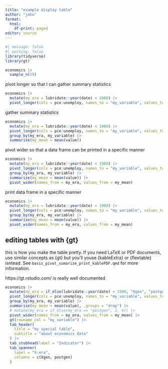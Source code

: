```yaml
---
title: "example display table"
author: "john"
format: 
  html:
    df-print: paged
editor: source
---
```


```r
#| message: false
#| warning: false
library(tidyverse)
library(gt)
```

```r
economics |> 
  sample_n(25)
```

pivot longer so that I can gather summary statistics

```r
economics |>  
  mutate(my_era = lubridate::year(date) < 1980) |> 
  pivot_longer(cols = pce:unemploy, names_to = "my_variable", values_to = "value") 

```

gather summary statistics

```r
economics |>
  mutate(my_era = lubridate::year(date) < 1980) |> 
  pivot_longer(cols = pce:unemploy, names_to = "my_variable", values_to = "value") |> 
  group_by(my_era, my_variable) |> 
  summarise(my_mean = mean(value)) 
```

pivot wider so that a data frame can be printed in a specific manner

```r
economics |>
  mutate(my_era = lubridate::year(date) < 1980) |> 
  pivot_longer(cols = pce:unemploy, names_to = "my_variable", values_to = "value") |> 
  group_by(my_era, my_variable) |> 
  summarise(my_mean = mean(value)) |> 
  pivot_wider(names_from = my_era, values_from = my_mean)
```

print data frame in a specific manner

```r
economics |> 
  mutate(my_era = lubridate::year(date) < 1980) |> 
  pivot_longer(cols = pce:unemploy, names_to = "my_variable", values_to = "value") |> 
  group_by(my_era, my_variable) |> 
  summarise(my_mean = mean(value)) |> 
  pivot_wider(names_from = my_era, values_from = my_mean)
```


## editing tables with {gt}

this is how you make the table pretty.  If you need LaTeX or PDF documents, use similar concepts as {gt} but you'll youse {kableExtra} or {flextable} isntead.  See `basis_pivot_sumarize_print_kablePDF.qmd` for more information.

https://gt.rstudio.com/  is really well documented

```r
economics |> 
  mutate(my_era = if_else(lubridate::year(date) < 1980, "Xgen", "postgen")) |>   
  pivot_longer(cols = pce:unemploy, names_to = "my_variable", values_to = "value") |> 
  group_by(my_era, my_variable) |> 
  summarise(my_mean = mean(value), .groups = "drop") |> 
  # mutate(my_era = if_else(my_era == "postgen", 1, 0)) |> 
  pivot_wider(names_from = my_era, values_from = my_mean) |> 
  gt(rowname_col = "my_variable") |> 
  tab_header(
    title = "my special table",
    subtitle = "about economics data"
  ) |> 
  tab_stubhead(label = "Indicator") |> 
  tab_spanner(
    label = "X-era",
    columns = c(Xgen, postgen)
  )
```

